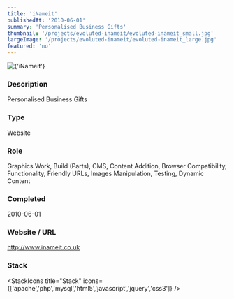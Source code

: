 ```yaml
---
title: 'iNameit'
publishedAt: '2010-06-01'
summary: 'Personalised Business Gifts'
thumbnail: '/projects/evoluted-inameit/evoluted-inameit_small.jpg'
largeImage: '/projects/evoluted-inameit/evoluted-inameit_large.jpg'
featured: 'no'
---
```


<div className="relative w-full h-[400px] sm:h-[600px] md:h-[760px] lg:h-[920px]">
  <Image
    alt={'iNameit'}
    src={'/projects/evoluted-inameit/evoluted-inameit.jpg'}
    sizes="(max-width: 640px) 100%, 100%"
    fill={true}
    priority
    style={{
      objectFit: 'contain'
    }}
  />
</div>

### Description

Personalised Business Gifts


### Type

Website

### Role

Graphics Work, Build (Parts), CMS, Content Addition, Browser Compatibility, Functionality, Friendly URLs, Images Manipulation, Testing, Dynamic Content

### Completed
2010-06-01

### Website / URL
http://www.inameit.co.uk


### Stack

<StackIcons
  title="Stack"
  icons={['apache','php','mysql','html5','javascript','jquery','css3']}
  />
